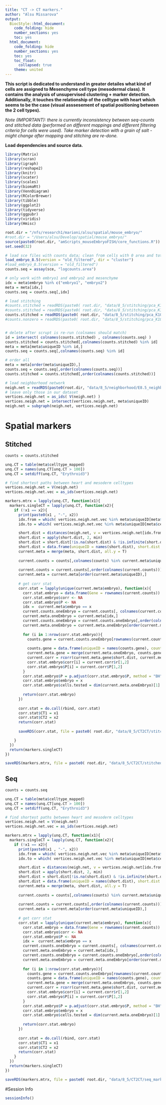 ```yaml
---
title: "CT -> CT markers."
author: "Alsu Missarova"
output:
  BiocStyle::html_document:
    code_folding: hide
    number_sections: yes
    toc: yes  
  html_document:
    code_folding: hide
    number_sections: yes
    toc: yes
    toc_float:
      collapsed: true
    theme: united
---
```


**This script is dedicated to understand in greater detailes what kind of cells are assigned to Mesenchyme cell type (mesodermal class). It contains the analysis of unsupervised clustering + marker detection. Additionally, it touches the relationship of the celltype with heart which seems to be the case (visual asssesement of spatial positioning between the 2 cell types).**

*Note (IMPORTANT): there is currently inconsistency between seq-counts and stitched data (performed on different mappings and different filtering criteria for cells were used). Take marker detection with a grain of salt - might change after mapping and stitching are re-done.*

**Load dependencies and source data.**

```r

library(Matrix)
library(scran)
library(igraph)
library(reshape2)
library(knitr)
library(scater)
library(scales)
library(biomaRt)
library(VennDiagram)
library(RColorBrewer)
library(tibble)
library(ggplot2)
library(tidyverse)
library(ggpubr)
library(viridis)
library(Hmisc)

root.dir = "/nfs/research1/marioni/alsu/spatial/mouse_embryo/"
#root.dir = "/Users/alsu/Develop/spatial/mouse_embryo/"
source(paste0(root.dir, "amScripts_mouseEmbryoFISH/core_functions.R"))
set.seed(32)

# load sce files with counts data; clean from cells with 0 area and total # mRNA < user's threshold 
load_embryo_8.5(version = "old_filtered", dir = "cluster")
#load_embryo_8.5(version = "old_filtered")
counts.seq = assay(sce, "logcounts.area")

# only work with embryo1 and embryo2 and mesenchyme
idx = meta$embryo %in% c("embryo1", "embryo2") 
meta = meta[idx,]
counts.seq = counts.seq[,idx]

# load stitching 
#counts.stitched = readRDS(paste0( root.dir, "data/8_5/stitching/pca_K10_mean.rds") )
#counts.stitched = readRDS(paste0( root.dir, "data/8_5/stitching/pca_K10_mean__nonZero.rds") )
counts.stitched = readRDS(paste0( root.dir, "data/8_5/stitching/pca_K10_mean__nonZero.rds") )
#counts.nonzero = readRDS(paste0( root.dir, "data/8_5/stitching/pca_K10_mean__nonZero.rds") )


# delete after scrupt is re-run (colnames should match)
id = intersect( colnames(counts.stitched) , colnames(counts.seq) )
counts.stitched = counts.stitched[,colnames(counts.stitched) %in% id]
meta = meta[meta$uniqueID %in% id,]
counts.seq = counts.seq[,colnames(counts.seq) %in% id]

# order all
meta = meta[order(meta$uniqueID),]
counts.seq = counts.seq[,order(colnames(counts.seq))]
counts.stitched = counts.stitched[,order(colnames(counts.stitched))]

# load neighborhood network
neigh.net = readRDS(paste0(root.dir, "data/8_5/neighborhood/E8.5_neighbourGraph_1.1.Rds"))
# leave only those in our dataset
vertices.neigh.net = as_ids( V(neigh.net) )
vertices.neigh.net = intersect(vertices.neigh.net, meta$uniqueID)
neigh.net = subgraph(neigh.net, vertices.neigh.net)


```


# Spatial markers

## Stitched

```r

counts = counts.stitched

unq.CT = table(meta$celltype_mapped)
unq.CT = names(unq.CT[unq.CT > 100])
unq.CT = setdiff(unq.CT, "Erythroid3")

# find shortest paths between heart and mesoderm celltypes
vertices.neigh.net = V(neigh.net)
vertices.neigh.net.vec = as_ids(vertices.neigh.net)

markers.mtrx = lapply(unq.CT, function(x1){
  markers.singleCT = lapply(unq.CT, function(x2){
    if (!x1 == x2){
      print(paste0(x1 , "-", x2))
      idx.from = which( vertices.neigh.net.vec %in% meta$uniqueID[meta$celltype_mapped == x1])
      idx.to = which( vertices.neigh.net.vec %in% meta$uniqueID[meta$celltype_mapped == x2])

      short.dist = distances(neigh.net, v = vertices.neigh.net[idx.from], to = vertices.neigh.net[idx.to])
      short.dist = apply(short.dist, 2, min)
      short.dist = short.dist[!is.na(short.dist) & !is.infinite(short.dist)]
      short.dist = data.frame(uniqueID = names(short.dist), short.dist = short.dist)
      current.meta = merge(meta, short.dist, all.y = T)
      
      current.counts = counts[,colnames(counts) %in% current.meta$uniqueID]
      
      current.counts = current.counts[,order(colnames(current.counts))]
      current.meta = current.meta[order(current.meta$uniqueID),]
      
      # get corr stat
      corr.stat = lapply(unique(current.meta$embryo), function(x){
        corr.stat.embryo = data.frame(Gene = rownames(current.counts))
        corr.stat.embryo$corr <- NA
        corr.stat.embryo$P <- NA
        idx =  current.meta$embryo == x
        current.counts.oneEmbryo = current.counts[, colnames(current.counts) %in% current.meta$uniqueID[idx]]
        current.meta.oneEmbryo = current.meta[idx,]
        current.counts.oneEmbryo = current.counts.oneEmbryo[,order(colnames(current.counts.oneEmbryo))]
        current.meta.oneEmbryo = current.meta.oneEmbryo[order(current.meta.oneEmbryo$uniqueID),]
        
        for (i in 1:nrow(corr.stat.embryo)){
          counts.gene = current.counts.oneEmbryo[rownames(current.counts.oneEmbryo) == corr.stat.embryo$Gene[i], ]
          
          counts.gene = data.frame(uniqueID = names(counts.gene), counts = counts.gene)
          current.meta.gene = merge(current.meta.oneEmbryo, counts.gene)
          current.corr = rcorr(current.meta.gene$short.dist, current.meta.gene$counts, type = "pearson")
          corr.stat.embryo$corr[i] = current.corr$r[1,2]
          corr.stat.embryo$P[i] = current.corr$P[1,2]
        }
        corr.stat.embryo$P = p.adjust(corr.stat.embryo$P, method = "BH", n = length(corr.stat.embryo$P))
        corr.stat.embryo$embryo = x
        corr.stat.embryo$cells.tested = dim(current.meta.oneEmbryo)[1]
        
        return(corr.stat.embryo)
      })
      
      corr.stat = do.call(rbind, corr.stat)
      corr.stat$CT1 = x1
      corr.stat$CT2 = x2
      return(corr.stat)
      
      saveRDS(corr.stat, file = paste0( root.dir, "data/8_5/CT2CT/stitched_markers_" ,x1 , "_",x2, ".rds"))

    }
  })
  return(markers.singleCT)
})

saveRDS(markers.mtrx, file = paste0( root.dir, "data/8_5/CT2CT/stitched_markers.rds"))


```

## Seq

```r

counts = counts.seq

unq.CT = table(meta$celltype_mapped)
unq.CT = names(unq.CT[unq.CT > 100])
unq.CT = setdiff(unq.CT, "Erythroid3")

# find shortest paths between heart and mesoderm celltypes
vertices.neigh.net = V(neigh.net)
vertices.neigh.net.vec = as_ids(vertices.neigh.net)

markers.mtrx = lapply(unq.CT, function(x1){
  markers.singleCT = lapply(unq.CT, function(x2){
    if (!x1 == x2){
      print(paste0(x1 , "-", x2))
      idx.from = which( vertices.neigh.net.vec %in% meta$uniqueID[meta$celltype_mapped == x1])
      idx.to = which( vertices.neigh.net.vec %in% meta$uniqueID[meta$celltype_mapped == x2])

      short.dist = distances(neigh.net, v = vertices.neigh.net[idx.from], to = vertices.neigh.net[idx.to])
      short.dist = apply(short.dist, 2, min)
      short.dist = short.dist[!is.na(short.dist) & !is.infinite(short.dist)]
      short.dist = data.frame(uniqueID = names(short.dist), short.dist = short.dist)
      current.meta = merge(meta, short.dist, all.y = T)
      
      current.counts = counts[,colnames(counts) %in% current.meta$uniqueID]
      
      current.counts = current.counts[,order(colnames(current.counts))]
      current.meta = current.meta[order(current.meta$uniqueID),]
      
      # get corr stat
      corr.stat = lapply(unique(current.meta$embryo), function(x){
        corr.stat.embryo = data.frame(Gene = rownames(current.counts))
        corr.stat.embryo$corr <- NA
        corr.stat.embryo$P <- NA
        idx =  current.meta$embryo == x
        current.counts.oneEmbryo = current.counts[, colnames(current.counts) %in% current.meta$uniqueID[idx]]
        current.meta.oneEmbryo = current.meta[idx,]
        current.counts.oneEmbryo = current.counts.oneEmbryo[,order(colnames(current.counts.oneEmbryo))]
        current.meta.oneEmbryo = current.meta.oneEmbryo[order(current.meta.oneEmbryo$uniqueID),]
        
        for (i in 1:nrow(corr.stat.embryo)){
          counts.gene = current.counts.oneEmbryo[rownames(current.counts.oneEmbryo) == corr.stat.embryo$Gene[i], ]
          counts.gene = data.frame(uniqueID = names(counts.gene), counts = counts.gene)
          current.meta.gene = merge(current.meta.oneEmbryo, counts.gene)
          current.corr = rcorr(current.meta.gene$short.dist, current.meta.gene$counts, type = "pearson")
          corr.stat.embryo$corr[i] = current.corr$r[1,2]
          corr.stat.embryo$P[i] = current.corr$P[1,2]
        }
        corr.stat.embryo$P = p.adjust(corr.stat.embryo$P, method = "BH", n = length(corr.stat.embryo$P))
        corr.stat.embryo$embryo = x
        corr.stat.embryo$cells.tested = dim(current.meta.oneEmbryo)[1]
        
        return(corr.stat.embryo)
      })
      
      corr.stat = do.call(rbind, corr.stat)
      corr.stat$CT1 = x1
      corr.stat$CT2 = x2
      return(corr.stat)
    }
  })
  return(markers.singleCT)
})

saveRDS(markers.mtrx, file = paste0( root.dir, "data/8_5/CT2CT/seq_markers.rds"))


```


#Session Info

```r
sessionInfo()
```
